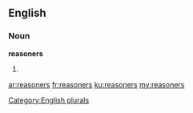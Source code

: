 ==English==

===Noun===
'''reasoners'''

# {{plural of|reasoner}}

[[Category:English plurals]]

[[ar:reasoners]]
[[fr:reasoners]]
[[ku:reasoners]]
[[my:reasoners]]